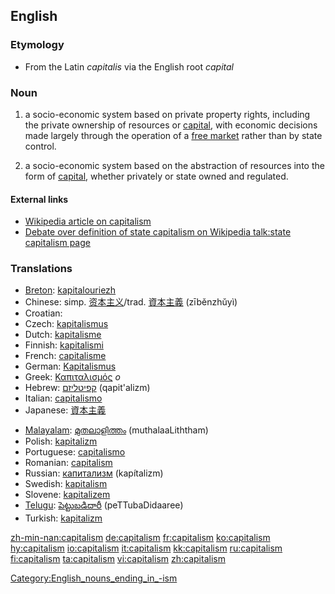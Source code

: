 ==English==

===Etymology===
* From the Latin ''capitalis'' via the English root ''capital''

===Noun===
{{en-noun|-}}

# {{context|politics}} a socio-economic system based on private property rights, including the private ownership of resources or [[capital]], with economic decisions made largely through the operation of a [[free market]] rather than by state control.
# {{context|economics}} a socio-economic system based on the abstraction of resources into the form of [[capital]], whether privately or state owned and regulated.
[[Category:English_nouns_ending_in_-ism]]
====External links====
* [[w:capitalism|Wikipedia article on capitalism]]
* [[w:talk:state capitalism|Debate over definition of state capitalism on Wikipedia talk:state capitalism page]]

===Translations===
{{rfc-level|Translations at L3+ (AutoFormat would have corrected level of Translations)}}
{{trans-top|socio-economic system based on private property rights}}
*[[Breton]]: [[kapitalouriezh]] {{f}}
*Chinese: simp. [[资本主义]]/trad. [[資本主義]] (zīběnzhǔyì)
*Croatian: {{t|hr|kapitalizam|m}}
*Czech: [[kapitalismus]]
*Dutch: [[kapitalisme]] {{n}}
*Finnish: [[kapitalismi]]
*French: [[capitalisme]] {{m}}
*German: [[Kapitalismus]] {{m}}
*Greek: [[Καπιταλισμός]] ''ο''
*Hebrew: [[קפיטליזם]] (qapit'alizm) {{m}}
*Italian: [[capitalismo]] {{m}}
*Japanese: [[資本主義]]
{{trans-mid}}
*[[Malayalam]]: [[മുതലാളിത്തം]] (muthalaaLiththam)
*Polish: [[kapitalizm]] {{m}}
*Portuguese: [[capitalismo]] {{m}}
*Romanian: [[capitalism#Romanian|capitalism]] {{n}}
*Russian: [[капитализм]] (kapítalizm)
*Swedish: [[kapitalism]]
*Slovene: [[kapitalizem]] {{m}}
*[[Telugu]]: [[పెట్టుబడిదారీ]] (peTTubaDidaaree)
*Turkish: [[kapitalizm]]
{{trans-bottom}}

{{trans-top|socio-economic system based on the abstraction of resources}}
{{trans-mid}}
{{trans-bottom}}

[[zh-min-nan:capitalism]]
[[de:capitalism]]
[[fr:capitalism]]
[[ko:capitalism]]
[[hy:capitalism]]
[[io:capitalism]]
[[it:capitalism]]
[[kk:capitalism]]
[[ru:capitalism]]
[[fi:capitalism]]
[[ta:capitalism]]
[[vi:capitalism]]
[[zh:capitalism]]